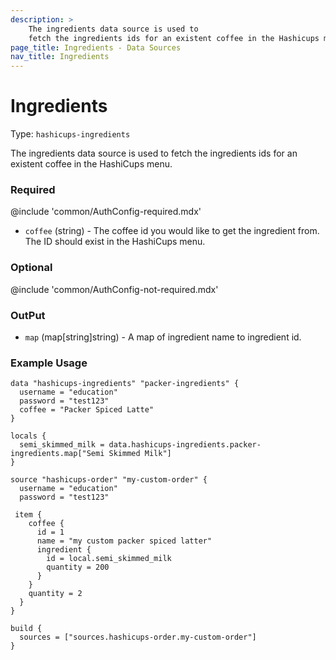 ```yaml
---
description: >
    The ingredients data source is used to
    fetch the ingredients ids for an existent coffee in the Hashicups menu.
page_title: Ingredients - Data Sources
nav_title: Ingredients
---
```


# Ingredients

Type: `hashicups-ingredients`

The ingredients data source is used to fetch the ingredients ids for an existent coffee in the HashiCups menu.

### Required

@include 'common/AuthConfig-required.mdx'

- `coffee` (string) - The coffee id you would like to get the ingredient from. The ID should exist in the HashiCups menu.

### Optional

@include 'common/AuthConfig-not-required.mdx'

### OutPut

- `map` (map[string]string) - A map of ingredient name to ingredient id.

### Example Usage

```hcl
data "hashicups-ingredients" "packer-ingredients" {
  username = "education"
  password = "test123"
  coffee = "Packer Spiced Latte"
}

locals {
  semi_skimmed_milk = data.hashicups-ingredients.packer-ingredients.map["Semi Skimmed Milk"]
}

source "hashicups-order" "my-custom-order" {
  username = "education"
  password = "test123"

 item {
    coffee {
      id = 1
      name = "my custom packer spiced latter"
      ingredient {
        id = local.semi_skimmed_milk
        quantity = 200
      }
    }
    quantity = 2
  }
}

build {
  sources = ["sources.hashicups-order.my-custom-order"]
}
```


